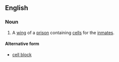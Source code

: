 ==English==
===Noun===
{{en-noun}}
# A [[wing]] of a [[prison]] containing [[cells]] for the [[inmates]].

====Alternative form====
* [[cell block]]